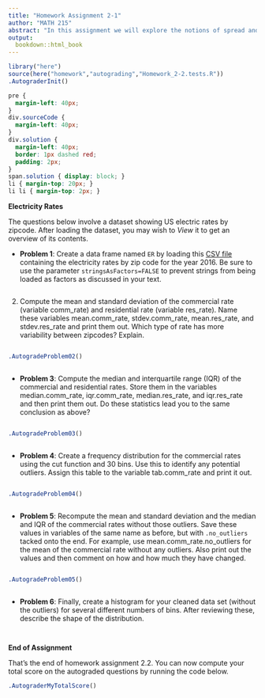 ```yaml
---
title: "Homework Assignment 2-1"
author: "MATH 215"
abstract: "In this assignment we will explore the notions of spread and probability.<br /><br />"
output:
  bookdown::html_book
---
```


```r
library("here")
source(here("homework","autograding","Homework_2-2.tests.R"))
.AutograderInit()
```

```css
pre {
  margin-left: 40px;
}
div.sourceCode {
  margin-left: 40px;
}
div.solution {
  margin-left: 40px;
  border: 1px dashed red;
  padding: 2px;
}
span.solution { display: block; }
li { margin-top: 20px; }
li li { margin-top: 2px; }
```


**Electricity Rates**

The questions below involve a dataset showing US electric rates by zipcode.  After loading the dataset, you may wish to *View* it to get an overview of its contents.

* **Problem 1**: Create a data frame named `ER` by loading this [CSV file](https://openei.org/doe-opendata/dataset/e48fb31b-2fc4-4e2d-985a-15b358a4f88c/resource/3e21ff86-54b4-489b-9797-821da284e2cb/download/iouzipcodes2016.csv) containing the electricity rates by zip code for the year 2016.  Be sure to use the parameter `stringsAsFactors=FALSE` to prevent strings from being loaded as factors as discussed in your text.

```r
```


2. Compute the mean and standard deviation of the commercial rate (variable comm_rate) and residential rate (variable res_rate).  Name these variables mean.comm_rate, stdev.comm_rate, mean.res_rate, and stdev.res_rate and print them out.  Which type of rate has more variability between zipcodes? Explain.

```r
```

```r
.AutogradeProblem02()
```

```solution
```


* **Problem 3**: Compute the median and interquartile range (IQR) of the commercial and residential rates. Store them in the variables median.comm_rate, iqr.comm_rate, median.res_rate, and iqr.res_rate and then print them out.  Do these statistics lead you to the same conclusion as above?

```r
```

```r
.AutogradeProblem03()
```

```solution
```


* **Problem 4**: Create a frequency distribution for the commercial rates using the cut function and 30 bins.  Use this to identify any potential outliers.  Assign this table to the variable tab.comm_rate and print it out.

```r
```

```r
.AutogradeProblem04()
```

```solution
```


* **Problem 5**: Recompute the mean and standard deviation and the median and IQR of the commercial rates without those outliers.  Save these values in variables of the same name as before, but with `.no_outliers` tacked onto the end.  For example, use mean.comm_rate.no_outliers for the mean of the commercial rate without any outliers.  Also print out the values and then comment on how and how much they have changed.

```r
```

```r
.AutogradeProblem05()
```

```solution
```


* **Problem 6**: Finally, create a histogram for your cleaned data set (without the outliers) for several different numbers of bins.  After reviewing these, describe the shape of the distribution.
    
```r
```

```solution
```


**End of Assignment**

That's the end of homework assignment 2.2.  You can now compute your total score on the autograded questions by running the code below.

```r
.AutograderMyTotalScore()
```